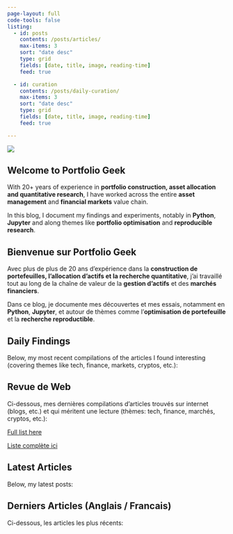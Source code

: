 ```yaml
---
page-layout: full
code-tools: false
listing:
  - id: posts
    contents: /posts/articles/
    max-items: 3
    sort: "date desc"
    type: grid
    fields: [date, title, image, reading-time]
    feed: true

  - id: curation
    contents: /posts/daily-curation/
    max-items: 3
    sort: "date desc"
    type: grid
    fields: [date, title, image, reading-time]
    feed: true

---
```


::: {.grid}

::: {.g-col-12 .g-col-md-6}
![](laptop.png)
:::



::: {.g-col-12 .g-col-md-6}

::: {.content-visible when-profile="website_en"}

## Welcome to Portfolio Geek
With 20+ years of experience in **portfolio construction, asset allocation and quantitative research**, I have worked across the entire **asset management** and **financial markets** value chain.  

In this blog, I document my findings and experiments, notably in **Python**, **Jupyter** and along themes like **portfolio optimisation** and **reproducible research**.
:::


::: {.content-visible when-profile="website_fr"}

## Bienvenue sur Portfolio Geek

Avec plus de plus de 20 ans d'expérience dans la **construction de portefeuilles, l'allocation d'actifs et la recherche quantitative**, j'ai travaillé tout au long de la chaîne de valeur de la **gestion d'actifs** et des **marchés financiers**.

Dans ce blog, je documente mes découvertes et mes essais, notamment en **Python**, **Jupyter**, et autour de thèmes comme l'**optimisation de portefeuille** et la **recherche reproductible**.
:::

:::

:::


::: {.content-visible when-profile="website_en"}

## Daily Findings

Below, my most recent compilations of the articles I found interesting (covering themes like tech, finance, markets, cryptos, etc.):

:::

::: {.content-visible when-profile="website_fr"}

## Revue de Web
Ci-dessous, mes dernières compilations d'articles trouvés sur internet (blogs, etc.) et qui méritent une lecture (thèmes: tech, finance, marchés, cryptos, etc.):

:::


::: {#curation}
:::


::: {.content-visible when-profile="website_en"}
[Full list here](/daily-curation.qmd)
:::

::: {.content-visible when-profile="website_fr"}
[Liste complète ici](/daily-curation_fr.qmd)
:::



::: {.content-visible when-profile="website_en"}

## Latest Articles

Below, my latest posts:
:::

::: {.content-visible when-profile="website_fr"}
## Derniers Articles (Anglais / Francais)

Ci-dessous, les articles les plus récents:
:::

::: {#posts}
:::
